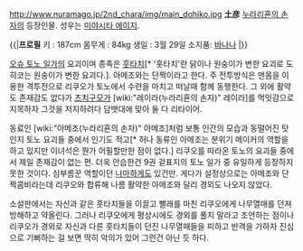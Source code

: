 http://www.nuramago.jp/2nd_chara/img/main_dohiko.jpg
'''土彦'''
[[누라리횬의 손자]]의 등장인물. 성우는 [[미야시타 에이지]].

{{|'''프로필'''
키 : 187cm
몸무게 : 84kg
생일 : 3월 29일
소지품: [[바나나]]
|}}


[[오슈 토노 일가]]의 요괴이며 종족은 [[훗타치]][* '홋타치'란 닭이나 원숭이가 변한 요괴로 도히코는 원숭이가 변한 요괴다.]. 아메조와는 단짝이라고 한다. 주 전투방식은 맨몸을 이용한 격투전으로 리쿠오가 토노에서 수련을 마치고 떠날때 함께 동행한다.  그 외에 활약도 존재감도 없다가 [[츠치구모]]가 [wiki:"레이라(누라리횬의 손자)" 레이라]를 먹잇감으로 지목하자 그것을 저지하려다 담뱃대에 맞아 둘 다 리타이어.

동료인 [wiki:"아메조(누라리횬의 손자)" 아메조]처럼 보통 인간의 모습과 동떨어진 탓인지 토노 요괴들 중에서 인기도 적고[* 허나 동류인 아메조는 분위기 메이커의 역할을 하고 있지만 이녀석은 뭔가 어필할만한 점이 없다.] 리쿠오를 따라온 토노의 요괴들 중에서 제일 존재감이 없는 편. 더욱 안습한건 9권 겉표지의 토노 일가 중 유일하게 등장하지 못한 것이다. 심부름꾼 역할이던 [[나마하게]]도 있건만. 게다가 설정상으로는 아메조와 단짝콤비라는데 리쿠오와 합류해 나름 활약한 아메조와 달리 경외도 나오지 않았다. 

소설판에서는 자신과 같은 훗타치들을 이끌고 빨래를 마친 리쿠오에게 나무열매를 던져 방해하고 약올린다. 그러나 리쿠오에게 평상시에도 경외를 풀지 말라고 조언하는 점이나 리쿠오가 경외로 자신과 다른 훗타치들이 던진 나무열매들을 피하고 반격을 가하자 진심으로 기뻐하는 걸 보면 딱히 악의가 있어 그런건 아닌 듯 하다.
